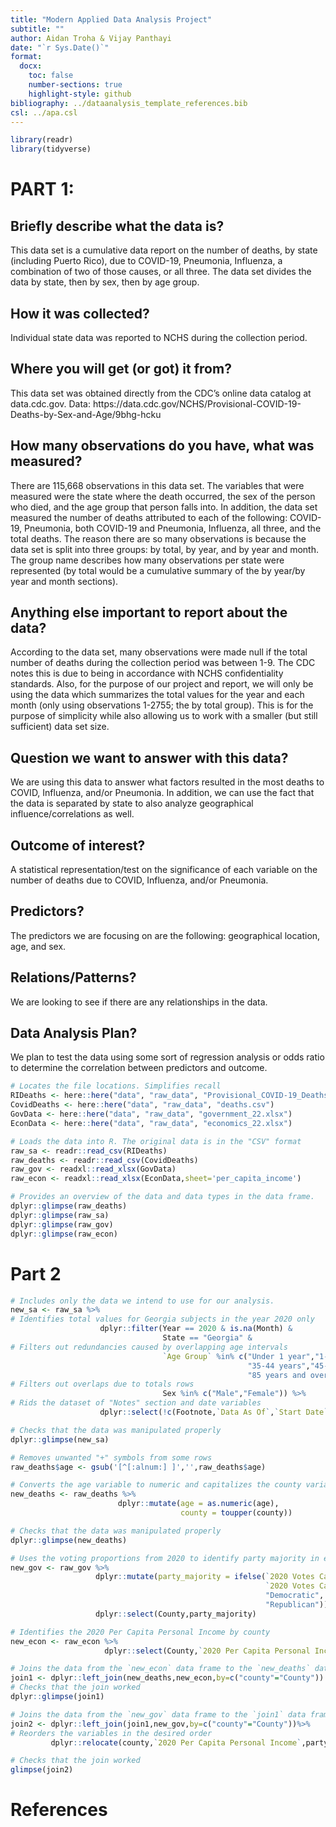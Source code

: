 ```yaml
---
title: "Modern Applied Data Analysis Project"
subtitle: ""
author: Aidan Troha & Vijay Panthayi
date: "`r Sys.Date()`"
format:
  docx:
    toc: false
    number-sections: true
    highlight-style: github
bibliography: ../dataanalysis_template_references.bib
csl: ../apa.csl
---
```


```r
library(readr)
library(tidyverse)
```

# PART 1:

## Briefly describe what the data is?
This data set is a cumulative data report on the number of deaths, by state (including Puerto Rico), due to COVID-19, Pneumonia, Influenza, a combination of two of those causes, or all three. The data set divides the data by state, then by sex, then by age group. 

## How it was collected?
Individual state data was reported to NCHS during the collection period. 

## Where you will get (or got) it from?
This data set was obtained directly from the CDC’s online data catalog at data.cdc.gov.
Data: https://data.cdc.gov/NCHS/Provisional-COVID-19-Deaths-by-Sex-and-Age/9bhg-hcku

## How many observations do you have, what was measured?
There are 115,668 observations in this data set. The variables that were measured were the state where the death occurred, the sex of the person who died, and the age group that person falls into. In addition, the data set measured the number of deaths attributed to each of the following: COVID-19, Pneumonia, both COVID-19 and Pneumonia, Influenza, all three, and the total deaths. The reason there are so many observations is because the data set is split into three groups: by total, by year, and by year and month. The group name describes how many observations per state were represented (by total would be a cumulative summary of the by year/by year and month sections).

## Anything else important to report about the data?
According to the data set, many observations were made null if the total number of deaths during the collection period was between 1-9. The CDC notes this is due to being in accordance with NCHS confidentiality standards. Also, for the purpose of our project and report, we will only be using the data which summarizes the total values for the year and each month (only using observations 1-2755; the by total group). This is for the purpose of simplicity while also allowing us to work with a smaller (but still sufficient) data set size.

## Question we want to answer with this data?
We are using this data to answer what factors resulted in the most deaths to COVID, Influenza, and/or Pneumonia. In addition, we can use the fact that the data is separated by state to also analyze geographical influence/correlations as well.

## Outcome of interest?
A statistical representation/test on the significance of each variable on the number of deaths due to COVID, Influenza, and/or Pneumonia.

## Predictors?
The predictors we are focusing on are the following: geographical location, age, and sex.

## Relations/Patterns?
We are looking to see if there are any relationships in the data.

## Data Analysis Plan?
We plan to test the data using some sort of regression analysis or odds ratio to determine the correlation between predictors and outcome.

```r
# Locates the file locations. Simplifies recall
RIDeaths <- here::here("data", "raw_data", "Provisional_COVID-19_Deaths_by_Sex_and_Age.csv")
CovidDeaths <- here::here("data", "raw_data", "deaths.csv")
GovData <- here::here("data", "raw_data", "government_22.xlsx")
EconData <- here::here("data", "raw_data", "economics_22.xlsx")
```

```r
# Loads the data into R. The original data is in the "CSV" format
raw_sa <- readr::read_csv(RIDeaths)
raw_deaths <- readr::read_csv(CovidDeaths)
raw_gov <- readxl::read_xlsx(GovData)
raw_econ <- readxl::read_xlsx(EconData,sheet='per_capita_income')

# Provides an overview of the data and data types in the data frame.
dplyr::glimpse(raw_deaths)
dplyr::glimpse(raw_sa)
dplyr::glimpse(raw_gov)
dplyr::glimpse(raw_econ)
```

# Part 2
```r
# Includes only the data we intend to use for our analysis.
new_sa <- raw_sa %>%
# Identifies total values for Georgia subjects in the year 2020 only
                    dplyr::filter(Year == 2020 & is.na(Month) & 
                                  State == "Georgia" & 
# Filters out redundancies caused by overlapping age intervals
                                  `Age Group` %in% c("Under 1 year","1-4 years","5-14 years","15-24 years","25-34 years",
                                                     "35-44 years","45-54 years","55-64 years","65-74 years","75-84 years",
                                                     "85 years and over") &
# Filters out overlaps due to totals rows
                                  Sex %in% c("Male","Female")) %>%
# Rids the dataset of "Notes" section and date variables
                    dplyr::select(!c(Footnote,`Data As Of`,`Start Date`,`End Date`,Group,Year,Month,State))

# Checks that the data was manipulated properly
dplyr::glimpse(new_sa)
```
```r
# Removes unwanted "+" symbols from some rows
raw_deaths$age <- gsub('[^[:alnum:] ]','',raw_deaths$age)

# Converts the age variable to numeric and capitalizes the county variable
new_deaths <- raw_deaths %>%
                        dplyr::mutate(age = as.numeric(age),
                                      county = toupper(county))

# Checks that the data was manipulated properly
dplyr::glimpse(new_deaths)
```


```r
# Uses the voting proportions from 2020 to identify party majority in each county
new_gov <- raw_gov %>%
                   dplyr::mutate(party_majority = ifelse(`2020 Votes Cast for President, Democratic Party, Percent`>
                                                         `2020 Votes Cast for President, Republican Party, Percent`,
                                                         "Democratic",
                                                         "Republican")) %>%
                   dplyr::select(County,party_majority)

# Identifies the 2020 Per Capita Personal Income by county
new_econ <- raw_econ %>%
                     dplyr::select(County,`2020 Per Capita Personal Income`)
```


```r
# Joins the data from the `new_econ` data frame to the `new_deaths` data frame based on the county variable
join1 <- dplyr::left_join(new_deaths,new_econ,by=c("county"="County"))
# Checks that the join worked
dplyr::glimpse(join1)

# Joins the data from the `new_gov` data frame to the `join1` data frame based on the county variable
join2 <- dplyr::left_join(join1,new_gov,by=c("county"="County"))%>%
# Reorders the variables in the desired order
         dplyr::relocate(county,`2020 Per Capita Personal Income`,party_majority,.before=age)

# Checks that the join worked
glimpse(join2)
```


# References




